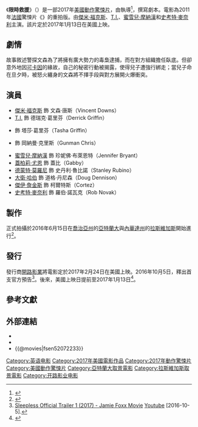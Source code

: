 {{noteTA
|G1=Show
|G2=Movie
|1=zh-cn:不眠夜; zh-hk:單打毒鬥; zh-tw:限時救援;
}}
{{For|2011年同名韓國電影|限時救援}}
{{Infobox film
| name           = 限時救援
| original_name  = {{lang|en|''Sleepless''}}
| image          = Sleepless 2017 Poster.jpg
| caption        = 電影海報
| director       = {{le|巴倫·博·歐達爾|Gyula Pados}}
| producer       = {{ubl|{{le|羅伊·李|Roy Lee}}|Adam Stone}}
| writer         = 
| screenplay     = {{le|安德莉婭·巴洛夫|Andrea Berloff}}
| based_on       = {{Based on|{{le|不眠夜|Sleepless Night (2011 film)}}|{{le|佛萊德瑞克·雅爾丹|Frédéric Jardin}}<br>Nicolas Saada<br>Olivier Douyère}}
| starring       = {{ubl|[[傑米·福克斯|傑米·福克斯]]|[[蜜雪兒·摩納漢|蜜雪兒·摩納漢]]|[[德蒙特·莫羅尼|德蒙特·莫羅尼]]|[[大衛·哈伯|大衛·哈伯]]|[[T.I.|T.I.]]|[[蓋柏莉·尤恩|蓋柏莉·尤恩]]|[[史考特·麥奈利|史考特·麥奈利]]}}
| music          = {{le|麥可·卡姆|Michael Kamm}}
| cinematography = {{le|小米哈·馬拉邁爾|Mihai Mălaimare, Jr.}}
| editing        = Robert Rzesacz
| studio         = {{ubl|Riverstone Pictures|{{le|Vertigo娛樂|Vertigo Entertainment}}}}
| distributor    = [[開路影業|開路影業]]（美國）<br>甲上娛樂（臺灣）
| released       = {{Film date|2017|1|13|美國|2017|3|17|臺灣|2017|9|28|香港}}
| runtime        = 95分鐘<ref name="BOM">{{cite web |url=http://www.boxofficemojo.com/movies/?id=sleepless.htm |title=Sleepless (2017) |website=Box Office Mojo |accessdate=December 10, 2016 |archive-date=2018-11-15 |archive-url=https://web.archive.org/web/20181115023134/https://www.boxofficemojo.com/movies/?id=sleepless.htm |dead-url=no }}</ref>
| country        = 美國
| language       = 英語
| budget         = 3000萬美元<ref>{{cite web|last1=Verhoeven|first1=Beatrice|title=‘Patriots Day,’ ‘Hidden Figures’ to Lead Tight MLK Weekend Box Office|url=http://www.thewrap.com/patriots-day-hidden-figures-mlk-holiday-weekend-box-office/|website=[[TheWrap|TheWrap]]|accessdate=January 11, 2017|archive-date=2020-02-15|archive-url=https://web.archive.org/web/20200215182607/https://www.thewrap.com/patriots-day-hidden-figures-mlk-holiday-weekend-box-office/|dead-url=no}}</ref>
| gross          = 3290萬美元
| preceded_by    = 
| followed_by    = 
| cn_name        = 不眠夜
| hk_name        = 單打毒鬥
| tw_name        = 限時救援
}}
《'''限時救援'''》（{{lang-en|''Sleepless''}}）是一部2017年[[美國|美國]][[動作片|動作]][[驚悚片|驚悚片]]，由{{le|巴倫·博·歐達爾|Gyula Pados}}執導<ref>{{cite web|url=http://variety.com/2015/film/news/berlin-jamie-foxx-to-star-in-sleepless-night-open-road-to-distribute-exclusive-1201418798/|title=Jamie Foxx and T.I.  to Star in 'Sleepless Night', Open Road to Finance and Distribute|publisher=[[Variety_(magazine)|Variety]]|accessdate=2016-10-07|archive-date=2016-09-28|archive-url=https://web.archive.org/web/20160928013441/http://variety.com/2015/film/news/berlin-jamie-foxx-to-star-in-sleepless-night-open-road-to-distribute-exclusive-1201418798/|dead-url=no}}</ref>，{{le|安德莉婭·巴洛夫|Andrea Berloff}}撰寫劇本。電影為2011年[[法國|法國]]驚悚片《{{le|不眠夜|Sleepless Night (2011 film)}}》的重拍版。由[[傑米·福克斯|傑米·福克斯]]、[[T.I.|T.I.]]、[[蜜雪兒·摩納漢|蜜雪兒·摩納漢]]和[[史考特·麥奈利|史考特·麥奈利]]主演。該片定於2017年1月13日在美國上映。

== 劇情 ==
故事敘述警探文森為了將擁有廣大勢力的毒梟逮捕，而在對方組織擔任臥底。但卻意外地因[[可卡因|可卡因]]的緣故，自己的秘密行動被揭露，使得兒子遭強行綁走；當兒子命在旦夕時，被怒火纏身的文森將不擇手段與對方展開火爆衝突。

== 演員 ==
*[[傑米·福克斯|傑米·福克斯]] 飾 文森·唐斯（Vincent Downs）
*[[T.I.|T.I.]] 飾 德瑞克·葛里芬（Derrick Griffin）
*{{le|黛魯·西德拉|Drew Sidora}} 飾 塔莎·葛里芬（Tasha Griffin）
*{{le|洛依·班克斯|Lloyd Banks}} 飾 岡納曼·克里斯（Gunman Chris）
*[[蜜雪兒·摩納漢|蜜雪兒·摩納漢]] 飾 珍妮佛·布萊恩特（Jennifer Bryant）
*[[蓋柏莉·尤恩|蓋柏莉·尤恩]] 飾 蓋比（Gabby）
*[[德蒙特·莫羅尼|德蒙特·莫羅尼]] 飾 史丹利·魯比諾（Stanley Rubino）
*[[大衛·哈伯|大衛·哈伯]] 飾 道格·丹尼森（Doug Dennison）
*[[傑伊·詹金斯|傑伊·詹金斯]] 飾 柯爾特斯（Cortez）
*[[史考特·麥奈利|史考特·麥奈利]] 飾 羅伯·諾瓦克（Rob Novak）

== 製作 ==
正式拍攝於2016年6月15日在[[喬治亞州|喬治亞州]]的[[亞特蘭大|亞特蘭大]]與[[內華達州|內華達州]]的[[拉斯維加斯|拉斯維加斯]]開始進行<ref>{{cite web|url=http://www.projectcasting.com/casting-calls-acting-auditions/jamie-foxxs-sleepless-night-open-casting-call-in-atlanta/|title=Jamie Foxx's 'Sleepless Night' Open Casting Call in Atlanta|accessdate=2016-10-07|archive-date=2016-03-13|archive-url=https://web.archive.org/web/20160313132328/http://www.projectcasting.com/casting-calls-acting-auditions/jamie-foxxs-sleepless-night-open-casting-call-in-atlanta|dead-url=no}}</ref>。

== 發行 ==
發行商[[開路影業|開路影業]]將電影定於2017年2月24日在美國上映。2016年10月5日，釋出首支官方預告<ref>[https://www.youtube.com/watch?v=LzWNDXwRbLY Sleepless Official Trailer 1 (2017) - Jamie Foxx Movie] {{Wayback|url=https://www.youtube.com/watch?v=LzWNDXwRbLY |date=20161007104511 }} [[Youtube|Youtube]] [2016-10-5].</ref>。後來，美國上映日提前至2017年1月13日<ref name=release>{{cite web |url=http://deadline.com/2016/10/sleepless-jamie-foxx-before-i-fall-release-date-changes-1201842454/ |title=Jamie Foxx’s ‘Sleepless’ Cruises To MLK Weekend; ‘Before I Fall’ Lands In March |work=[[Deadline.com|Deadline.com]] |accessdate=2017-01-14 |archive-date=2016-10-28 |archive-url=https://web.archive.org/web/20161028223937/http://deadline.com/2016/10/sleepless-jamie-foxx-before-i-fall-release-date-changes-1201842454/ |dead-url=no }}</ref>。

== 參考文獻 ==
{{Reflist|30em}}

== 外部連結 ==
* {{IMDb title|2072233}}
* {{Mojo title|sleepless}}
* {{@movies|fsen52072233}}

{{DEFAULTSORT:Sleepless (2017 film)}}
[[Category:英语电影|Category:英语电影]]
[[Category:2017年美國電影作品|Category:2017年美國電影作品]]
[[Category:2017年動作驚悚片|Category:2017年動作驚悚片]]
[[Category:美國動作驚悚片|Category:美國動作驚悚片]]
[[Category:亞特蘭大取景電影|Category:亞特蘭大取景電影]]
[[Category:拉斯維加斯取景電影|Category:拉斯維加斯取景電影]]
[[Category:开路影业电影|Category:开路影业电影]]